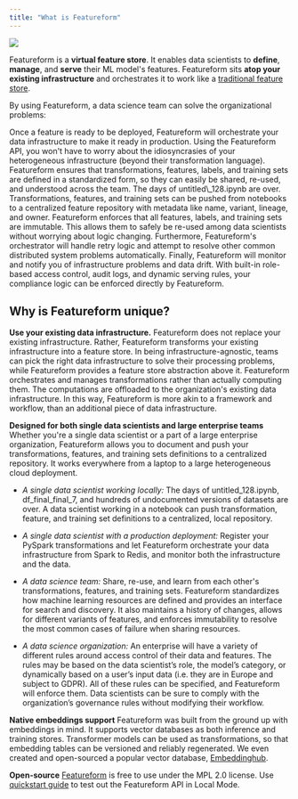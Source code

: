 ```yaml
---
title: "What is Featureform"
---
```


![](/images/FF_hero_detailed-15.png)

Featureform is a **virtual feature store**. It enables data scientists to **define**, **manage**, and **serve** their ML model's features. Featureform sits **atop your existing infrastructure** and orchestrates it to work like a [traditional feature store](https://www.featureform.com/post/feature-stores-explained-the-three-common-architectures).

By using Featureform, a data science team can solve the organizational problems:

<Card title="Facilitate Deployment" icon="upload" iconType="duotone">
  Once a feature is ready to be deployed, Featureform will orchestrate your data infrastructure to make it ready in production. Using the Featureform API, you won't have to worry about the idiosyncrasies of your heterogeneous infrastructure (beyond their transformation language).
</Card>
<Card title="Enhance Collaboration" icon="people" iconType="duotone">
  Featureform ensures that transformations, features, labels, and training sets are defined in a standardized form, so they can easily be shared, re-used, and understood across the team.
</Card>
<Card title="Organize Experimentation" icon="flask" iconType="duotone">
  The days of untitled\_128.ipynb are over. Transformations, features, and training sets can be pushed from notebooks to a centralized feature repository with metadata like name, variant, lineage, and owner.
</Card>
<Card title="Increase Reliability" icon="signal-strong" iconType="duotone">
    Featureform enforces that all features, labels, and training sets are immutable. This allows them to safely be re-used among data scientists without worrying about logic changing. Furthermore, Featureform's orchestrator will handle retry logic and attempt to resolve other common distributed system problems automatically. Finally, Featureform will monitor and notify you of infrastructure problems and data drift.
</Card>
<Card title="Preserve Compliance" icon="lock-keyhole-open" iconType="duotone">
    With built-in role-based access control, audit logs, and dynamic serving rules, your compliance logic can be enforced directly by Featureform.
</Card>

## Why is Featureform unique?

**Use your existing data infrastructure.** Featureform does not replace your existing infrastructure. Rather, Featureform transforms your existing infrastructure into a feature store. In being infrastructure-agnostic, teams can pick the right data infrastructure to solve their processing problems, while Featureform provides a feature store abstraction above it. Featureform orchestrates and manages transformations rather than actually computing them. The computations are offloaded to the organization's existing data infrastructure. In this way, Featureform is more akin to a framework and workflow, than an additional piece of data infrastructure.

**Designed for both single data scientists and large enterprise teams** Whether you're a single data scientist or a part of a large enterprise organization, Featureform allows you to document and push your transformations, features, and training sets definitions to a centralized repository. It works everywhere from a laptop to a large heterogeneous cloud deployment.

* _A single data scientist working locally:_ The days of untitled\_128.ipynb, df\_final\_final\_7, and hundreds of undocumented versions of datasets are over. A data scientist working in a notebook can push transformation, feature, and training set definitions to a centralized, local repository.

* _A single data scientist with a production deployment:_ Register your PySpark transformations and let Featureform orchestrate your data infrastructure from Spark to Redis, and monitor both the infrastructure and the data.

* _A data science team:_ Share, re-use, and learn from each other's transformations, features, and training sets. Featureform standardizes how machine learning resources are defined and provides an interface for search and discovery. It also maintains a history of changes, allows for different variants of features, and enforces immutability to resolve the most common cases of failure when sharing resources.

* _A data science organization:_ An enterprise will have a variety of different rules around access control of their data and features. The rules may be based on the data scientist’s role, the model’s category, or dynamically based on a user’s input data (i.e. they are in Europe and subject to GDPR). All of these rules can be specified, and Featureform will enforce them. Data scientists can be sure to comply with the organization’s governance rules without modifying their workflow.

**Native embeddings support** Featureform was built from the ground up with embeddings in mind. It supports vector databases as both inference and training stores. Transformer models can be used as transformations, so that embedding tables can be versioned and reliably regenerated. We even created and open-sourced a popular vector database, [Embeddinghub](https://github.com/featureform/featureform/tree/main/embeddinghub).

**Open-source** [Featureform](https://github.com/featureform/featureform) is free to use under the MPL 2.0 license. Use [quickstart guide](https://featureform-docs.mintlify.app/deployment/quickstart) to test out the Featureform API in Local Mode.
